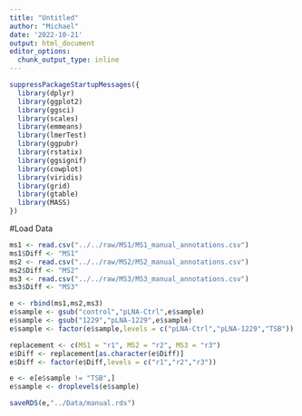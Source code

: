 ---
title: "Untitled"
author: "Michael"
date: '2022-10-21'
output: html_document
editor_options: 
  chunk_output_type: inline
---



```{r}
suppressPackageStartupMessages({
  library(dplyr)
  library(ggplot2)
  library(ggsci)
  library(scales)
  library(emmeans)
  library(lmerTest)
  library(ggpubr)
  library(rstatix)
  library(ggsignif)
  library(cowplot)
  library(viridis)
  library(grid)
  library(gtable)
  library(MASS)
})
```




#Load Data
```{r}
ms1 <- read.csv("../../raw/MS1/MS1_manual_annotations.csv")
ms1$Diff <- "MS1"
ms2 <- read.csv("../../raw/MS2/MS2_manual_annotations.csv")
ms2$Diff <- "MS2"
ms3 <- read.csv("../../raw/MS3/MS3_manual_annotations.csv")
ms3$Diff <- "MS3"

e <- rbind(ms1,ms2,ms3)
e$sample <- gsub("control","pLNA-Ctrl",e$sample)
e$sample <- gsub("1229","pLNA-1229",e$sample)
e$sample <- factor(e$sample,levels = c("pLNA-Ctrl","pLNA-1229","TSB"))
```

```{r}
replacement <- c(MS1 = "r1", MS2 = "r2", MS3 = "r3")
e$Diff <- replacement[as.character(e$Diff)]
e$Diff <- factor(e$Diff,levels = c("r1","r2","r3"))
```

```{r}
e <- e[e$sample != "TSB",]
e$sample <- droplevels(e$sample)
```

```{r}
saveRDS(e,"../Data/manual.rds")
```



